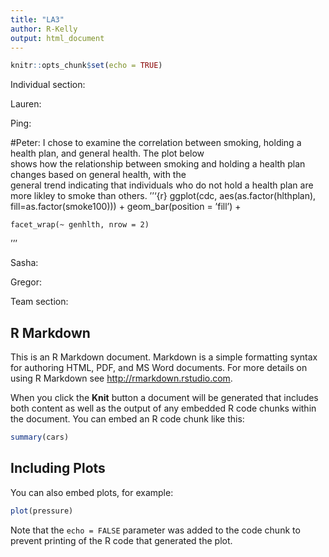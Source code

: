 ```yaml
---
title: "LA3"
author: R-Kelly
output: html_document
---
```


```r
knitr::opts_chunk$set(echo = TRUE)
```

Individual section:

Lauren:

Ping:

#Peter:
I chose to examine the correlation between smoking, holding a health plan, and general health. The plot below  
shows how the relationship between smoking and holding a health plan changes based on general health, with the  
general trend indicating that individuals who do not hold a health plan are more likley to smoke than others. 
'''{r}
ggplot(cdc, aes(as.factor(hlthplan), fill=as.factor(smoke100))) +
     geom_bar(position = 'fill') +
        
    facet_wrap(~ genhlth, nrow = 2)
'''





Sasha:

Gregor:


Team section:


## R Markdown

This is an R Markdown document. Markdown is a simple formatting syntax for authoring HTML, PDF, and MS Word documents. For more details on using R Markdown see <http://rmarkdown.rstudio.com>.

When you click the **Knit** button a document will be generated that includes both content as well as the output of any embedded R code chunks within the document. You can embed an R code chunk like this:

```r
summary(cars)
```

## Including Plots

You can also embed plots, for example:

```r
plot(pressure)
```

Note that the `echo = FALSE` parameter was added to the code chunk to prevent printing of the R code that generated the plot.
